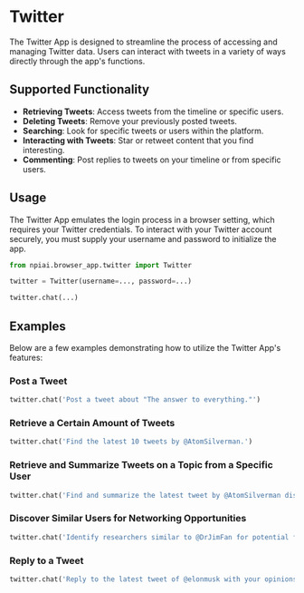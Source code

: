 # Twitter

The Twitter App is designed to streamline the process of accessing and managing Twitter data. Users can interact with tweets in a variety of ways directly through the app's functions.

## Supported Functionality

- **Retrieving Tweets**: Access tweets from the timeline or specific users.
- **Deleting Tweets**: Remove your previously posted tweets.
- **Searching**: Look for specific tweets or users within the platform.
- **Interacting with Tweets**: Star or retweet content that you find interesting.
- **Commenting**: Post replies to tweets on your timeline or from specific users.


<FeatureRequest />

## Usage

The Twitter App emulates the login process in a browser setting, which requires your Twitter credentials. To interact with your Twitter account securely, you must supply your username and password to initialize the app.

```py
from npiai.browser_app.twitter import Twitter

twitter = Twitter(username=..., password=...)

twitter.chat(...)
```

## Examples

Below are a few examples demonstrating how to utilize the Twitter App's features:

### Post a Tweet

```py
twitter.chat('Post a tweet about "The answer to everything."')
```

### Retrieve a Certain Amount of Tweets

```py
twitter.chat('Find the latest 10 tweets by @AtomSilverman.')
```

### Retrieve and Summarize Tweets on a Topic from a Specific User

```py
twitter.chat('Find and summarize the latest tweet by @AtomSilverman discussing AI agents.')
```

### Discover Similar Users for Networking Opportunities

```py
twitter.chat('Identify researchers similar to @DrJimFan for potential follow.')
```

### Reply to a Tweet

```py
twitter.chat('Reply to the latest tweet of @elonmusk with your opinions. You can write anything you like.')
```
